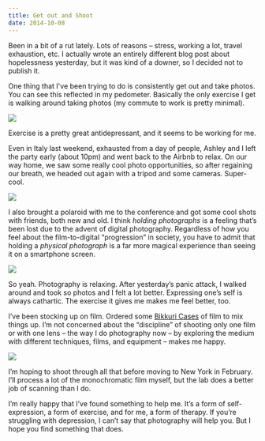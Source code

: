 ```yaml
---
title: Get out and Shoot
date: 2014-10-08
---
```


Been in a bit of a rut lately. Lots of reasons – stress, working a lot, travel exhaustion, etc. I actually wrote an entirely different blog post about hopelessness yesterday, but it was kind of a downer, so I decided not to publish it.

One thing that I've been trying to do is consistently get out and take photos. You can see this reflected in my pedometer. Basically the only exercise I get is walking around taking photos (my commute to work is pretty minimal).

![](./5C3B545D15F148BEA8096FF3A45C9518.jpg)

Exercise is a pretty great antidepressant, and it seems to be working for me.

Even in Italy last weekend, exhausted from a day of people, Ashley and I left the party early (about 10pm) and went back to the Airbnb to relax. On our way home, we saw some really cool photo opportunities, so after regaining our breath, we headed out again with a tripod and some cameras. Super-cool.

![](./D9E107AFEA504482B1548474987BC4AA.jpg)

I also brought a polaroid with me to the conference and got some cool shots with friends, both new and old. I think _holding photographs_ is a feeling that’s been lost due to the advent of digital photography. Regardless of how you feel about the film-to-digital “progression” in society, you have to admit that holding a _physical photograph_ is a far more magical experience than seeing it on a smartphone screen.

![](./9475DE70F4F3430090D658CF7816A654.gif)

So yeah. Photography is relaxing. After yesterday’s panic attack, I walked around and took so photos and I felt a lot better. Expressing one’s self is always cathartic. The exercise it gives me makes me feel better, too.

I’ve been stocking up on film. Ordered some [Bikkuri Cases](http://www.japancamerahunter.com/shop/bikkuri-film-cases/) of film to mix things up. I’m not concerned about the “discipline” of shooting only one film or with one lens – the way I do photography now – by exploring the medium with different techniques, films, and equipment – makes me happy.

[![](http://photos-b.ak.instagram.com/hphotos-ak-prn/929243_285571764983745_1391595301_n.jpg)](http://photos-b.ak.instagram.com/hphotos-ak-prn/929243_285571764983745_1391595301_n.jpg)

I’m hoping to shoot through all that before moving to New York in February. I’ll process a lot of the monochromatic film myself, but the lab does a better job of scanning than I do.

I’m really happy that I’ve found something to help me. It’s a form of self-expression, a form of exercise, and for me, a form of therapy. If you’re struggling with depression, I can’t say that photography will help you. But I hope you find something that does.
